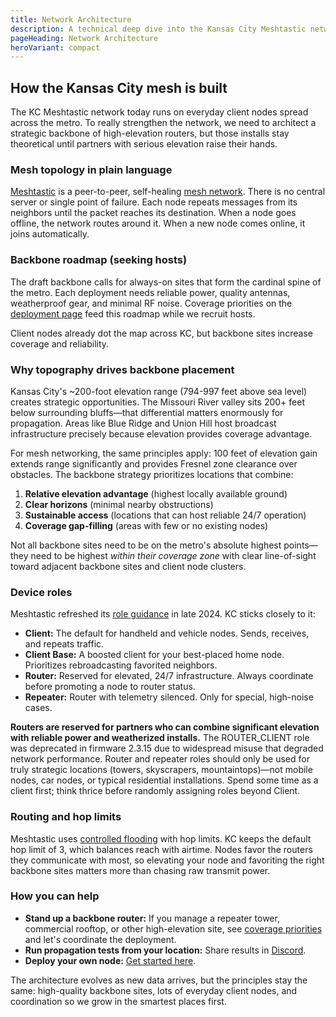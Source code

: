 ```yaml
---
title: Network Architecture
description: A technical deep dive into the Kansas City Meshtastic network's design, topology, and strategic backbone.
pageHeading: Network Architecture
heroVariant: compact
---
```


## How the Kansas City mesh is built

The KC Meshtastic network today runs on everyday client nodes spread across the metro. To really strengthen the network, we need to architect a strategic backbone of high-elevation routers, but those installs stay theoretical until partners with serious elevation raise their hands.

### Mesh topology in plain language

[Meshtastic](https://meshtastic.org/) is a peer-to-peer, self-healing [mesh network](https://en.wikipedia.org/wiki/Mesh_networking). There is no central server or single point of failure. Each node repeats messages from its neighbors until the packet reaches its destination. When a node goes offline, the network routes around it. When a new node comes online, it joins automatically.

### Backbone roadmap (seeking hosts)

The draft backbone calls for always-on sites that form the cardinal spine of the metro. Each deployment needs reliable power, quality antennas, weatherproof gear, and minimal RF noise. Coverage priorities on the [deployment page](/network/coverage) feed this roadmap while we recruit hosts.

Client nodes already dot the map across KC, but backbone sites increase coverage and reliability.

### Why topography drives backbone placement

Kansas City's ~200-foot elevation range (794-997 feet above sea level) creates strategic opportunities. The Missouri River valley sits 200+ feet below surrounding bluffs—that differential matters enormously for propagation. Areas like Blue Ridge and Union Hill host broadcast infrastructure precisely because elevation provides coverage advantage.

For mesh networking, the same principles apply: 100 feet of elevation gain extends range significantly and provides Fresnel zone clearance over obstacles. The backbone strategy prioritizes locations that combine:

1. **Relative elevation advantage** (highest locally available ground)
2. **Clear horizons** (minimal nearby obstructions)
3. **Sustainable access** (locations that can host reliable 24/7 operation)
4. **Coverage gap-filling** (areas with few or no existing nodes)

Not all backbone sites need to be on the metro's absolute highest points—they need to be highest *within their coverage zone* with clear line-of-sight toward adjacent backbone sites and client node clusters.

### Device roles

Meshtastic refreshed its [role guidance](https://meshtastic.org/docs/configuration/radio/device/#role) in late 2024. KC sticks closely to it:

- **Client:** The default for handheld and vehicle nodes. Sends, receives, and repeats traffic.
- **Client Base:** A boosted client for your best-placed home node. Prioritizes rebroadcasting favorited neighbors.
- **Router:** Reserved for elevated, 24/7 infrastructure. Always coordinate before promoting a node to router status.
- **Repeater:** Router with telemetry silenced. Only for special, high-noise cases.

**Routers are reserved for partners who can combine significant elevation with reliable power and weatherized installs.** The ROUTER_CLIENT role was deprecated in firmware 2.3.15 due to widespread misuse that degraded network performance. Router and repeater roles should only be used for truly strategic locations (towers, skyscrapers, mountaintops)—not mobile nodes, car nodes, or typical residential installations. Spend some time as a client first; think thrice before randomly assigning roles beyond Client.

### Routing and hop limits

Meshtastic uses [controlled flooding](https://meshtastic.org/docs/overview/mesh-algo/) with hop limits. KC keeps the default hop limit of 3, which balances reach with airtime. Nodes favor the routers they communicate with most, so elevating your node and favoriting the right backbone sites matters more than chasing raw transmit power.

### How you can help

- **Stand up a backbone router:** If you manage a repeater tower, commercial rooftop, or other high-elevation site, see [coverage priorities](/network/coverage) and let's coordinate the deployment.
- **Run propagation tests from your location:** Share results in [Discord](https://discord.gg/eP5VSPKU).
- **Deploy your own node:** [Get started here](/get-started/join).

The architecture evolves as new data arrives, but the principles stay the same: high-quality backbone sites, lots of everyday client nodes, and coordination so we grow in the smartest places first.
